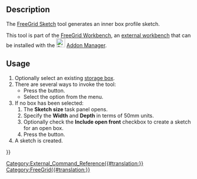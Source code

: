 <languages/>
<translate>

{{Docnav
|[[FreeGrid_StorageGrid|StorageGrid]]
|
|[[FreeGrid_Workbench|FreeGrid]]
|IconL=FreeGrid_StorageGrid.svg
|IconR=
|IconC=FreeGridWorkbench.svg
}}

{{GuiCommand
|Name=FreeGrid Sketch
|MenuLocation=FreeeGrid → Sketch
|Workbenches=[[FreeGrid_Workbench|FreeGrid]]
|Version=
|SeeAlso=
}}

==Description==

The [[FreeGrid_Sketch|FreeGrid Sketch]] tool generates an inner box profile sketch.

This tool is part of the [[FreeGrid_Workbench|FreeGrid Workbench]], an [[External_workbenches|external workbench]] that can be installed with the [[Image:Std_AddonMgr.svg|24px]] [[Std_AddonMgr|Addon Manager]].

==Usage==

# Optionally select an existing [[FreeGrid_StorageBox|storage box]].
# There are several ways to invoke the tool:
#* Press the {{Button|[[Image:FreeGrid_Sketch.svg|16px]] [[FreeGrid_Sketch|Sketch]]}} button.
#* Select the {{MenuCommand|FreeGrid → [[Image:FreeGrid_Sketch.svg|16px]] Sketch}} option from the menu.
# If no box has been selected:
## The '''Sketch size''' task panel opens.
## Specify the '''Width''' and '''Depth''' in terms of 50mm units.
## Optionally check the '''Include open front''' checkbox to create a sketch for an open box.
## Press the {{Button|OK}} button.
# A sketch is created.


{{Docnav
|[[FreeGrid_StorageGrid|StorageGrid]]
|
|[[FreeGrid_Workbench|FreeGrid]]
|IconL=FreeGrid_StorageGrid.svg
|IconR=
|IconC=FreeGridWorkbench.svg
}}

</translate>
[[Category:External_Command_Reference{{#translation:}}]]
[[Category:FreeGrid{{#translation:}}]]
{{Userdocnavi{{#translation:}}}}